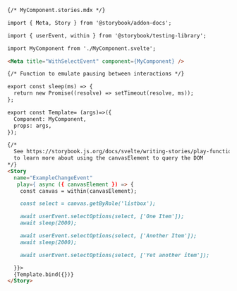 ```md
{/* MyComponent.stories.mdx */}

import { Meta, Story } from '@storybook/addon-docs';

import { userEvent, within } from '@storybook/testing-library';

import MyComponent from './MyComponent.svelte';

<Meta title="WithSelectEvent" component={MyComponent} />

{/* Function to emulate pausing between interactions */}

export const sleep(ms) => {
  return new Promise((resolve) => setTimeout(resolve, ms));
};

export const Template= (args)=>({
  Component: MyComponent,
  props: args,
});

{/*  
  See https://storybook.js.org/docs/svelte/writing-stories/play-function#working-with-the-canvas
  to learn more about using the canvasElement to query the DOM
*/}
<Story 
  name="ExampleChangeEvent"
   play={ async ({ canvasElement }) => {
    const canvas = within(canvasElement);

    const select = canvas.getByRole('listbox');

    await userEvent.selectOptions(select, ['One Item']);
    await sleep(2000);

    await userEvent.selectOptions(select, ['Another Item']);
    await sleep(2000);

    await userEvent.selectOptions(select, ['Yet another item']);

  }}>
  {Template.bind({})}
</Story>
```